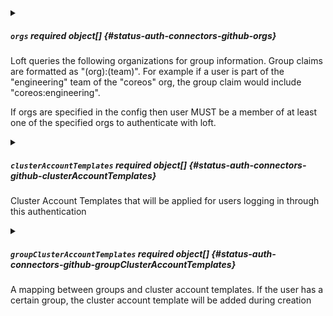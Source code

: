 

<PartialClientId />


<PartialClientSecret />


<PartialRedirectURI />



<details className="config-field" data-expandable="true">
<summary>

##### `orgs` <span className="config-field-required" data-required="false">required</span> <span className="config-field-type">object[]</span> <span className="config-field-default"></span> <span className="config-field-enum"></span> {#status-auth-connectors-github-orgs}

Loft queries the following organizations for group information.
Group claims are formatted as "(org):(team)".
For example if a user is part of the "engineering" team of the "coreos"
org, the group claim would include "coreos:engineering".

If orgs are specified in the config then user MUST be a member of at least one of the specified orgs to
authenticate with loft.

</summary>

<PartialOrgsreference />


</details>


<PartialHostName />


<PartialRootCA />



<details className="config-field" data-expandable="true">
<summary>

##### `clusterAccountTemplates` <span className="config-field-required" data-required="false">required</span> <span className="config-field-type">object[]</span> <span className="config-field-default"></span> <span className="config-field-enum"></span> {#status-auth-connectors-github-clusterAccountTemplates}

Cluster Account Templates that will be applied for users logging in through this authentication

</summary>

<PartialClusterAccountTemplatesreference />


</details>



<details className="config-field" data-expandable="true">
<summary>

##### `groupClusterAccountTemplates` <span className="config-field-required" data-required="false">required</span> <span className="config-field-type">object[]</span> <span className="config-field-default"></span> <span className="config-field-enum"></span> {#status-auth-connectors-github-groupClusterAccountTemplates}

A mapping between groups and cluster account templates. If the user has a certain group, the cluster
account template will be added during creation

</summary>

<PartialGroupClusterAccountTemplatesreference />


</details>
